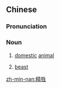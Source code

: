 ==Chinese==
{{zh-forms|alt=牲牲,牲生}}

===Pronunciation===
{{zh-pron
|mn=qz,tp,xm,lk,km,mg,hc:cheng-siⁿ/zz,kh,yl,tn:cheng-seⁿ
|cat=n
}}

===Noun===
{{zh-noun}}

# {{lb|zh|Min Nan}} [[domestic]] [[animal]]
# {{lb|zh|Min Nan|derogatory}} [[beast]]

[[zh-min-nan:精牲]]